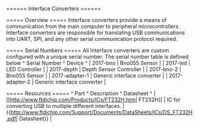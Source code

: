 ====== Interface Converters ======

===== Overview =====
Interface converters provide a means of communication from the main computer to peripheral microcontrollers. Interface converters are responsible for translating USB communications into UART, SPI, and any other serial communication protocol required.

===== Serial Numbers =====
All Interface converters are custom configured with a unique serial number.
The serial number table is defined below
^ Serial Number ^ Device ^
| 2017-bno | Bno055 Sensor |
| 2017-led | LED Controller |
| 2017-depth | Depth Sensor Controller |
| 2017-bno-2 | Bno055 Sensor |
| 2017-adapter-1 | Generic interface converter |
| 2017-adapter-2 | Generic interface converter |


===== Resources =====
^ Part                                                         ^ Description                                              ^ Datasheet                                                                              ^
| [[http://www.ftdichip.com/Products/ICs/FT232H.htm| FT232H]]  | IC for converting USB to multiple different interfaces.  | \{\{http://www.ftdichip.com/Support/Documents/DataSheets/ICs/DS_FT232H.pdf| Datasheet\}\}  |
